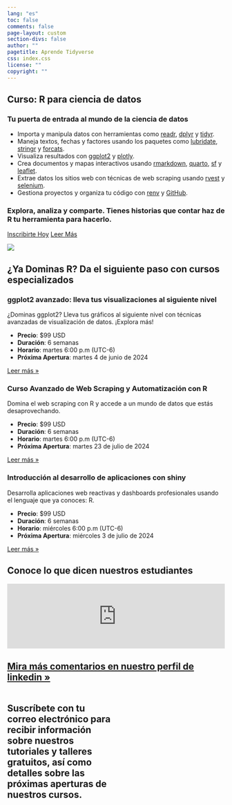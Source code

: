 ```yaml
---
lang: "es"
toc: false
comments: false
page-layout: custom
section-divs: false
author: ""
pagetitle: Aprende Tidyverse
css: index.css
license: ""
copyright: ""
---
```


::: hero-banner
::: content-block
::: hero-text
# Curso: R para ciencia de datos

### Tu puerta de entrada al mundo de la ciencia de datos

-   Importa y manipula datos con herramientas como [readr](https://readr.tidyverse.org), [dplyr](https://dplyr.tidyverse.org) y [tidyr](https://tidyr.tidyverse.org).
-   Maneja textos, fechas y factores usando los paquetes como [lubridate](https://lubridate.tidyverse.org), [stringr](https://stringr.tidyverse.org) y [forcats](https://forcats.tidyverse.org).
-   Visualiza resultados con [ggplot2](https://ggplot2.tidyverse.org) y [plotly](https://plotly.com).
-   Crea documentos y mapas interactivos usando [rmarkdown](https://rmarkdown.rstudio.com), [quarto](https://quarto.org), [sf](https://r-spatial.github.io/sf/) y [leaflet](https://rstudio.github.io/leaflet/).
-   Extrae datos los sitios web con técnicas de web scraping usando [rvest](https://rvest.tidyverse.org) y [selenium](https://docs.ropensci.org/RSelenium/).
-   Gestiona proyectos y organiza tu código con [renv](https://rstudio.github.io/renv/articles/renv.html) y [GitHub](https://github.com).

### Explora, analiza y comparte. Tienes historias que contar haz de R tu herramienta para hacerlo.

::: hero-buttons
[Inscribirte Hoy](https://tally.so/r/m67aKo){.btn-action-primary .btn-action .btn .btn-success .btn-lg role="button"} [Leer Más](courses/r4ds.qmd){#btn-guide .btn-action .btn .btn-info .btn-lg role="button"}
:::
:::


::: hero-animation
![](images/rstudio-desktop-screen.png)
:::
:::
:::




::: content-block
## ¿Ya Dominas R? Da el siguiente paso con cursos especializados

::: features
::: feature
### ggplot2 avanzado: lleva tus visualizaciones al siguiente nivel

¿Dominas ggplot2? Lleva tus gráficos al siguiente nivel con técnicas avanzadas de visualización de datos. ¡Explora más!

-   **Precio**: \$99 USD
-   **Duración**: 6 semanas
-   **Horario**: martes 6:00 p.m (UTC-6)
-   **Próxima Apertura**: martes 4 de junio de 2024

::: learn-more
[Leer más »](courses/avz_ggplot2.qmd)
:::
:::

::: feature
### Curso Avanzado de Web Scraping y Automatización con R

Domina el web scraping con R y accede a un mundo de datos que estás desaprovechando.

-   **Precio**: \$99 USD
-   **Duración**: 6 semanas
-   **Horario**: martes 6:00 p.m (UTC-6)
-   **Próxima Apertura**: martes 23 de julio de 2024

::: learn-more
[Leer más »](courses/web_scraping.qmd)
:::
:::

::: feature
### Introducción al desarrollo de aplicaciones con shiny

Desarrolla aplicaciones web reactivas y dashboards profesionales usando el lenguaje que ya conoces: R.

-   **Precio**: \$99 USD
-   **Duración**: 6 semanas
-   **Horario**: miércoles 6:00 p.m (UTC-6)
-   **Próxima Apertura**: miércoles 3 de julio de 2024

::: learn-more
[Leer más »](/courses/intro_shiny.qmd)
:::
:::
:::
:::

::: content-block
## Conoce lo que dicen nuestros estudiantes

```{=html}
<script type="text/javascript" src="https://testimonial.to/js/iframeResizer.min.js"></script>
```
<iframe id="testimonialto-carousel-r-para-ciencia-de-datos-tag-all-light" src="https://embed-v2.testimonial.to/carousel/all/r-para-ciencia-de-datos?theme=light&amp;autoplay=off&amp;showmore=off&amp;one-row=off&amp;hideSource&amp;same-height=off&amp;tag=all&amp;arrowColor=9BA9B4" frameborder="0" scrolling="no" width="100%">

</iframe>

```{=html}
<script type="text/javascript">iFrameResize({log: false, checkOrigin: false}, '#testimonialto-carousel-r-para-ciencia-de-datos-tag-all-light');</script>
```
::: learn-more
## [Mira más comentarios en nuestro perfil de linkedin »](https://www.linkedin.com/in/carlos-aguero-cr/details/recommendations)
:::
:::

::: email
::: columns
::: {.column width="50%"}
## Suscríbete con tu correo electrónico para recibir información sobre nuestros tutoriales y talleres gratuitos, así como detalles sobre las próximas aperturas de nuestros cursos.
:::

::: {.column width="50%"}
<iframe data-tally-src="https://tally.so/embed/wd67kV?alignLeft=1&amp;hideTitle=1&amp;transparentBackground=1&amp;dynamicHeight=1" loading="lazy" width="100%" height="177" frameborder="0" marginheight="0" marginwidth="0" title="Recibe más información">

</iframe>

```{=html}
<script>var d=document,w="https://tally.so/widgets/embed.js",v=function(){"undefined"!=typeof Tally?Tally.loadEmbeds():d.querySelectorAll("iframe[data-tally-src]:not([src])").forEach((function(e){e.src=e.dataset.tallySrc}))};if("undefined"!=typeof Tally)v();else if(d.querySelector('script[src="'+w+'"]')==null){var s=d.createElement("script");s.src=w,s.onload=v,s.onerror=v,d.body.appendChild(s);}</script>
```
:::
:::
:::
